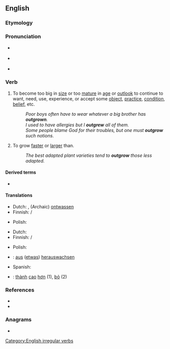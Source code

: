 ==English==

===Etymology===
{{prefix|en|out|grow}}

===Pronunciation===
* {{a|UK}} {{IPA|/ˌaʊtˈɡɹəʊ/|lang=en}}
* {{a|US}} {{IPA|/ˌɑʊtˈɡɹoʊ/|lang=en}}
* {{rhymes|əʊ|lang=en}}

===Verb===
{{en-verb|outgrows|outgrowing|outgrew|outgrown}}

# {{lb|en|transitive}} To become too big in [[size]] or too [[mature]] in [[age]] or [[outlook]] to continue to want, need, use, experience, or accept some [[object]], [[practice]], [[condition]], [[belief]], etc.
#: ''Poor boys often have to wear whatever a big brother has '''outgrown'''.''
#: ''I used to have allergies but I '''outgrew''' all of them.''
#: ''Some people blame God for their troubles, but one must '''outgrow''' such notions.''
# {{lb|en|transitive}} To grow [[faster]] or [[larger]] than.
#: ''The best adapted plant varieties tend to '''outgrow''' those less adapted.''

====Derived terms====
* {{l|en|outgrowth}}

====Translations====
{{trans-top|to become too big or mature for some object, practice, condition, belief, etc}}
* Dutch: {{t+|nl|ontgroeien}}, (Archaic) [[ontwassen]]
* Finnish: {{t+|fi|kasvaa}} {{t+|fi|ulos}} / {{t+|fi|pois}}
{{trans-mid}}
* Polish: {{t+|pl|wyrastać}}
{{trans-bottom}}

{{trans-top|to grow faster or taller than someone or something else}}
* Dutch: {{t+|nl|ontgroeien}}
* Finnish: {{t+|fi|kasvaa}} {{t|fi|nopeammin}} / {{t+|fi|isompi|alt=isommaksi}}
{{trans-mid}}
* Polish: {{t|pl|przerastać}}
{{trans-bottom}}

{{checktrans-top}}
* {{ttbc|de}}: [[aus]] ([[etwas]]) [[herauswachsen]]
* Spanish: {{t-check|es|crecer más que}}
{{trans-mid}}
* {{ttbc|vi}}: [[thành#Vietnamese|thành]] [[cao#Vietnamese|cao]] [[hơn]] (1), [[bỏ]] (2)
{{trans-bottom}}

===References===
* {{R:Century 1911}}
* {{R:Webster 1913}}

===Anagrams===
* {{anagrams|en|grow out}}

[[Category:English irregular verbs]]
